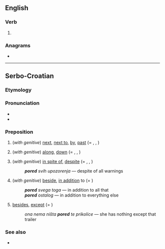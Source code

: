 ==English==

===Verb===
{{head|en|verb form}}

# {{en-past of|pore}}

===Anagrams===
* {{anagrams|en|Pedro|doper|orped|roped}}

----

==Serbo-Croatian==

===Etymology===
{{prefix|po|red|lang=sh}}

===Pronunciation===
* {{IPA|/pôred/|lang=sh}}
* {{hyphenation|po|red|lang=sh}}

===Preposition===
{{sh-preposition|head=pȍred}}

# (''with genitive'') [[next]], [[next to]], [[by]], [[past]] (= {{m|sh|kraj}}, {{m|sh|pokraj}}, {{m|sh|do}})
#: {{ux|sh|Dođi, s(j)edni '''pored''' mene.|Come, sit next to me.|inline=1}}
#: {{ux|sh|Metak je proletio točno '''pored''' mene.|The bullet flew right by me.|inline=1}}
# (''with genitive'') [[along]], [[down]] (= {{m|sh|niz}}, {{m|sh|duž}}, {{m|sh|pokraj}})
#: {{ux|sh|Cesta ide '''pored''' r(ij)eke''|The road goes along the river.|inline=1}}
# (''with genitive'') [[in spite of]], [[despite]] (= {{m|sh|uprkos}}, {{m|sh|pokraj}}, {{m|sh|mimo}})
#: '''''pored''' svih upozorenja'' — despite of all warnings
# (''with genitive'') [[beside]], [[in addition]] to (= {{m|sh|povrh}})
#: '''''pored''' svega toga'' — in addition to all that
#: '''''pored''' ostalog'' — in addition to everything else
# {{lb|sh|proscribed|with genitive}} [[besides]], [[except]] (= {{m|sh|osim|osim}})
#: ''ona nema ništa '''pored''' te prikolice'' — she has nothing except that trailer

===See also===
* {{l|sh|pokraj}}